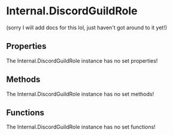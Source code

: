 [//]: # (This file was automatically compiled through the Generator luau code under this repository)
[//]: # (if you want to edit the documentation of discord-luau, please write changes)
[//]: # (to the discord-luau repository itself, we extract the comments from discord-luau and translate)
[//]: # (them into markdown files that Nextra can interpret!)

[//]: # (----- NEXTRA COMPONENTS IMPORT ----- )


[//]: # (----- DOCUMENT HEADER ----- )

# Internal.DiscordGuildRole

(sorry I will add docs for this lol, just haven't got around to it yet!)

[//]: # (----- DOCUMENT PROPERTIES ----- )

## Properties

The Internal.DiscordGuildRole instance has no set properties!

[//]: # (----- DOCUMENT METHODS ----- )

## Methods

The Internal.DiscordGuildRole instance has no set methods!

[//]: # (----- DOCUMENT FUNCTIONS ----- )

## Functions

The Internal.DiscordGuildRole instance has no set functions!

